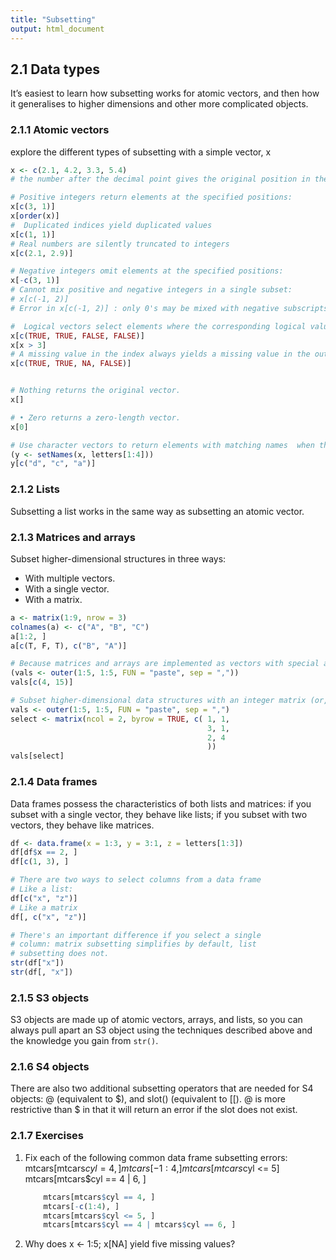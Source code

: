 ```yaml
---
title: "Subsetting"
output: html_document
---
```


## 2.1 Data types

It’s easiest to learn how subsetting works for atomic vectors, and then how it generalises to higher dimensions and other more complicated objects.

### 2.1.1 Atomic vectors

explore the different types of subsetting with a simple vector, x

```r
x <- c(2.1, 4.2, 3.3, 5.4)
# the number after the decimal point gives the original position in the vector.

# Positive integers return elements at the specified positions:
x[c(3, 1)]
x[order(x)]
#  Duplicated indices yield duplicated values
x[c(1, 1)]
# Real numbers are silently truncated to integers
x[c(2.1, 2.9)]

# Negative integers omit elements at the specified positions:
x[-c(3, 1)]
# Cannot mix positive and negative integers in a single subset:
# x[c(-1, 2)]
# Error in x[c(-1, 2)] : only 0's may be mixed with negative subscripts

#  Logical vectors select elements where the corresponding logical value is TRUE.
x[c(TRUE, TRUE, FALSE, FALSE)]
x[x > 3]
# A missing value in the index always yields a missing value in the output:
x[c(TRUE, TRUE, NA, FALSE)]


# Nothing returns the original vector.
x[]

# • Zero returns a zero-length vector.
x[0]

# Use character vectors to return elements with matching names  when the vector is named
(y <- setNames(x, letters[1:4]))
y[c("d", "c", "a")]
```

### 2.1.2 Lists

Subsetting a list works in the same way as subsetting an atomic vector.

### 2.1.3 Matrices and arrays

Subset higher-dimensional structures in three ways:

* With multiple vectors.
* With a single vector.
* With a matrix.

```r
a <- matrix(1:9, nrow = 3)
colnames(a) <- c("A", "B", "C")
a[1:2, ]
a[c(T, F, T), c("B", "A")]

# Because matrices and arrays are implemented as vectors with special attributes, you can subset them with a single vector. In that case, they will behave like a vector. Arrays in R are stored in column-major order
(vals <- outer(1:5, 1:5, FUN = "paste", sep = ","))
vals[c(4, 15)] 

# Subset higher-dimensional data structures with an integer matrix (or, if named, a character matrix). Each row in the matrix specifies the location of one value, where each column corresponds to a dimension in the array being subsetted.
vals <- outer(1:5, 1:5, FUN = "paste", sep = ",")
select <- matrix(ncol = 2, byrow = TRUE, c( 1, 1,
                                            3, 1,
                                            2, 4
                                            ))
vals[select]
```

### 2.1.4 Data frames

Data frames possess the characteristics of both lists and matrices: if you subset with a single vector, they behave like lists; if you subset with two vectors, they behave like matrices.

```r
df <- data.frame(x = 1:3, y = 3:1, z = letters[1:3])
df[df$x == 2, ]
df[c(1, 3), ]

# There are two ways to select columns from a data frame
# Like a list:
df[c("x", "z")]
# Like a matrix
df[, c("x", "z")]

# There's an important difference if you select a single
# column: matrix subsetting simplifies by default, list
# subsetting does not.
str(df["x"])
str(df[, "x"])
```

### 2.1.5 S3 objects

S3 objects are made up of atomic vectors, arrays, and lists, so you can always pull apart an S3 object using the techniques described above and the knowledge you gain from `str()`.

### 2.1.6 S4 objects
There are also two additional subsetting operators that are needed for S4 objects: @ (equivalent to $), and slot() (equivalent to [[). @ is more restrictive than $ in that it will return an error if the slot does not exist.

### 2.1.7 Exercises

1. Fix each of the following common data frame subsetting errors:
    mtcars[mtcars$cyl = 4, ] 
    mtcars[-1:4, ] 
    mtcars[mtcars$cyl <= 5]
    mtcars[mtcars$cyl == 4 | 6, ]
    
    ```r
        mtcars[mtcars$cyl == 4, ]
        mtcars[-c(1:4), ]
        mtcars[mtcars$cyl <= 5, ]
        mtcars[mtcars$cyl == 4 | mtcars$cyl == 6, ]
    ```
    
2. Why does x <- 1:5; x[NA] yield five missing values?




